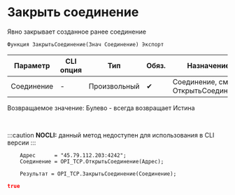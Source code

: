 ﻿---
sidebar_position: 2
---


# Закрыть соединение 
 Явно закрывает созданное ранее соединение



`Функция ЗакрытьСоединение(Знач Соединение) Экспорт`

  | Параметр | CLI опция | Тип | Обяз. | Назначение |
  |-|-|-|-|-|
  | Соединение | - | Произвольный | &#x2714; | Соединение, см. ОткрытьСоединение |

  
  Возвращаемое значение:   Булево - всегда возвращает Истина

<br/>


:::caution
**NOCLI:** данный метод недоступен для использования в CLI версии
:::
<br/>



```bsl title="Пример использования для 1С:Предприятие/OneScript"
    Адрес      = "45.79.112.203:4242";
    Соединение = OPI_TCP.ОткрытьСоединение(Адрес);

    Результат = OPI_TCP.ЗакрытьСоединение(Соединение);
```
    



```json title="Результат"
true
```
